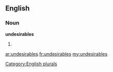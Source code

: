 ==English==

===Noun===
'''undesirables'''

# {{plural of|[[undesirable]]}}

[[Category:English plurals]]

[[ar:undesirables]]
[[fr:undesirables]]
[[my:undesirables]]